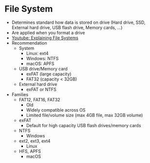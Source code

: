 # File System

* Determines standard how data is stored on drive (Hard drive, SSD, External hard drive, USB flash drive, Memory cards, ...)
* Are applied when you format a drive
* [Youtube: Explaining File Systems](https://youtu.be/_h30HBYxtws)
* Recommendation
  - System
    + Linux: ext4
    + Windows: NTFS
    + macOS: APFS
  - USB drive/Memory card
    + exFAT (large capacity)
    + FAT32 (capacity < 32GB)
  - External hard drive
    + exFAT or NTFS
* Families
  - FAT12, FAT16, FAT32
    + Old
    + Widely compatible across OS
    + Limited file/volume size (max 4GB file, max 32GB volume)
  - exFAT
    - Default for high capacity USB flash drives/memory cards
  - NTFS
    + Windows
  - ext2, ext3, ext4
    + Linux
  - HFS, APFS
    + macOS

